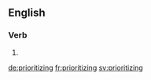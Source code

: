 ==English==

===Verb===
{{head|en}}

# {{present participle of|prioritize|lang=en}}

[[de:prioritizing]]
[[fr:prioritizing]]
[[sv:prioritizing]]